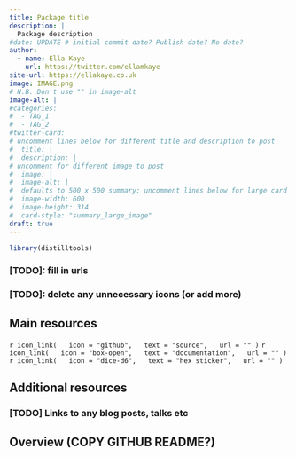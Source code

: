 ```yaml
---
title: Package title
description: |
  Package description
#date: UPDATE # initial commit date? Publish date? No date?
author: 
  - name: Ella Kaye
    url: https://twitter.com/ellamkaye
site-url: https://ellakaye.co.uk
image: IMAGE.png
# N.B. Don't use "" in image-alt
image-alt: |
#categories:
#  - TAG_1
#  - TAG_2
#twitter-card: 
# uncomment lines below for different title and description to post
#  title: |
#  description: |
# uncomment for different image to post
#  image: |
#  image-alt: |
#  defaults to 500 x 500 summary: uncomment lines below for large card
#  image-width: 600 
#  image-height: 314
#  card-style: "summary_large_image" 
draft: true
---
```


```r
library(distilltools)
```


### [TODO]: fill in urls
### [TODO]: delete any unnecessary icons (or add more)

## Main resources

`r icon_link(
  icon = "github",
  text = "source",
  url = ""
)`
`r icon_link(
  icon = "box-open",
  text = "documentation",
  url = ""
)`
`r icon_link(
  icon = "dice-d6",
  text = "hex sticker",
  url = ""
)`

## Additional resources

### [TODO] Links to any blog posts, talks etc

## Overview (COPY GITHUB README?)


